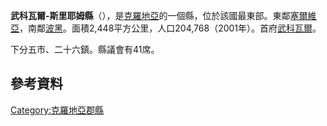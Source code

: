 {{Infobox settlement
| name                    = 武科瓦爾-斯里耶姆縣
| native_name             = Vukovarsko-srijemska županija
| native_name_lang        = hr
| settlement_type         = [[克羅埃西亞行政區劃|县]]
| subdivision_type        = [[世界政區索引|国家]]
| subdivision_name        = [[克罗地亚|克罗地亚]]
| image_skyline           = Županijska palača Vukovar - Жупанијска палата Вуковар.jpg
| image_caption           = "Županija Palace" of Vukovar-Srijem County in [[武科瓦尔|Vukovar]]
| image_flag              = Flag of Vukovar-Syrmia County.svg
| flag_size               = 115px
| image_shield            = Coat of Arms of Vukovar-Syrmia County.svg
| shield_size             = 55px
| image_map               = Vukovarsko-srijemska županija in Croatia.svg
| map_caption             = 武科瓦爾-斯里耶姆縣在克罗地亚的位置
| seat_type               = [[县城|县城]]
| seat                    = [[武科瓦尔|武科瓦尔]]
| leader_title            = [[List_of_prefects_of_the_Vukovar-Srijem_County|Župan]]
| leader_name             = [[Božo_Galić|Božo Galić]]
| leader_party            = [[克罗地亚民主共同体|HDZ]]
| area_total_km2          = 2454
| area_footnotes          = <ref name="DZS">{{Croatia Yearbook 2015|page=62}}</ref>
| elevation_m             = 78-224
| elevation_ft            = 255-734
| population_as_of        = 2011
| population_total        = 180,117
| population_footnotes    =
| population_density_km2  = auto
| coordinates             = 
| postal_code_type        = Postal code
| postal_code             = [[List_of_postal_codes_in_Croatia|32xxx]]
| area_code               = [[Telephone_numbers_in_Croatia|32]]
| registration_plate      = [[Vehicle_registration_plates_of_Croatia|VK, VU, ŽU]]
| iso_code                = [[ISO_3166-2:HR|HR-16]]
 | blank_name_sec1        = [[人类发展指数|HDI]] (2017)
 | blank_info_sec1        = 0.783<ref name="GlobalDataLab">{{Cite web|url=https://hdi.globaldatalab.org/areadata/shdi/|title=Sub-national HDI - Area Database - Global Data Lab|website=hdi.globaldatalab.org|language=en|access-date=2018-09-13|archive-date=2018-09-23|archive-url=https://web.archive.org/web/20180923120638/https://hdi.globaldatalab.org/areadata/shdi/|dead-url=no}}</ref><br/>{{color|#0c0|high}} · [[克罗地亚各郡县人类发展指数列表|18th]]
| website                 = [http://www.vukovarsko-srijemska-zupanija.hr/ Official site]
}}
'''武科瓦爾-斯里耶姆縣'''（{{lang-hr|Vukovarsko-srijemska županija}}），是[[克羅地亞|克羅地亞]]的一個縣，位於該國最東部。東鄰[[塞爾維亞|塞爾維亞]]，南鄰[[波黑|波黑]]。面積2,448平方公里，人口204,768（2001年）。首府[[武科瓦爾|武科瓦爾]]。

下分五市、二十六鎮。縣議會有41席。

==參考資料==
{{reflist}}

{{克羅埃西亞行政區劃}}

[[Category:克羅地亞郡縣|Category:克羅地亞郡縣]]